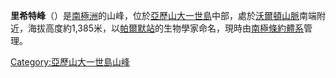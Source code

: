 {{coord|71|20|S|70|21|W|display=title}}

'''里希特峰'''（{{lang-en|Richter Peaks}}）是[[南極洲|南極洲]]的山峰，位於[[亞歷山大一世島|亞歷山大一世島]]中部，處於[[沃爾頓山脈|沃爾頓山脈]]南端附近，海拔高度約1,385米，以[[帕爾默站|帕爾默站]]的生物學家命名，現時由[[南極條約體系|南極條約體系]]管理。

{{DEFAULTSORT:Richter Peaks}}
[[Category:亞歷山大一世島山峰|Category:亞歷山大一世島山峰]]


{{AlexanderIsland-geo-stub}}